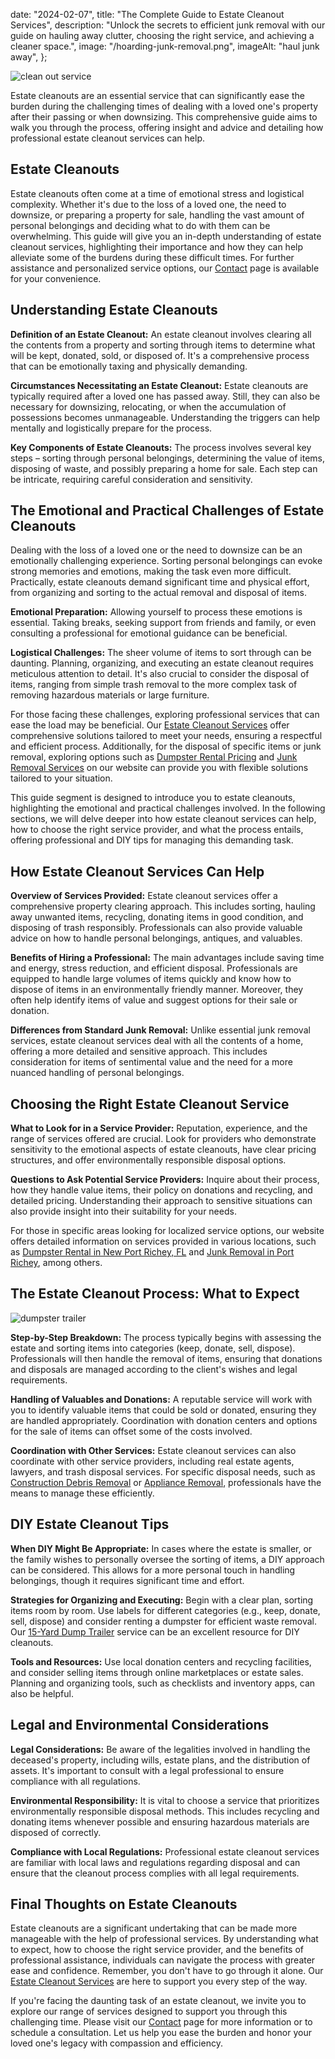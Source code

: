 
  date: "2024-02-07",
  title: "The Complete Guide to Estate Cleanout Services",
  description:
    "Unlock the secrets to efficient junk removal with our guide on hauling away clutter, choosing the right service, and achieving a cleaner space.",
  image: "/hoarding-junk-removal.png",
  imageAlt: "haul junk away",
};

<Bloglayout title={article.title} date={article.date} description={article.description}>

![clean out service](/clean-out-service.png)

Estate cleanouts are an essential service that can significantly ease the burden during the challenging times of dealing with a loved one's property after their passing or when downsizing. This comprehensive guide aims to walk you through the process, offering insight and advice and detailing how professional estate cleanout services can help.

## Estate Cleanouts

Estate cleanouts often come at a time of emotional stress and logistical complexity. Whether it's due to the loss of a loved one, the need to downsize, or preparing a property for sale, handling the vast amount of personal belongings and deciding what to do with them can be overwhelming. This guide will give you an in-depth understanding of estate cleanout services, highlighting their importance and how they can help alleviate some of the burdens during these difficult times. For further assistance and personalized service options, our [Contact](/contact) page is available for your convenience.

## Understanding Estate Cleanouts

**Definition of an Estate Cleanout:** An estate cleanout involves clearing all the contents from a property and sorting through items to determine what will be kept, donated, sold, or disposed of. It's a comprehensive process that can be emotionally taxing and physically demanding.

**Circumstances Necessitating an Estate Cleanout:** Estate cleanouts are typically required after a loved one has passed away. Still, they can also be necessary for downsizing, relocating, or when the accumulation of possessions becomes unmanageable. Understanding the triggers can help mentally and logistically prepare for the process.

**Key Components of Estate Cleanouts:** The process involves several key steps – sorting through personal belongings, determining the value of items, disposing of waste, and possibly preparing a home for sale. Each step can be intricate, requiring careful consideration and sensitivity.

## The Emotional and Practical Challenges of Estate Cleanouts

Dealing with the loss of a loved one or the need to downsize can be an emotionally challenging experience. Sorting personal belongings can evoke strong memories and emotions, making the task even more difficult. Practically, estate cleanouts demand significant time and physical effort, from organizing and sorting to the actual removal and disposal of items.

**Emotional Preparation:** Allowing yourself to process these emotions is essential. Taking breaks, seeking support from friends and family, or even consulting a professional for emotional guidance can be beneficial.

**Logistical Challenges:** The sheer volume of items to sort through can be daunting. Planning, organizing, and executing an estate cleanout requires meticulous attention to detail. It's also crucial to consider the disposal of items, ranging from simple trash removal to the more complex task of removing hazardous materials or large furniture.

For those facing these challenges, exploring professional services that can ease the load may be beneficial. Our [Estate Cleanout Services](/services) offer comprehensive solutions tailored to meet your needs, ensuring a respectful and efficient process. Additionally, for the disposal of specific items or junk removal, exploring options such as [Dumpster Rental Pricing](/dumpster-rental-pricing) and [Junk Removal Services](/services/junk-removal-new-port-richey-fl) on our website can provide you with flexible solutions tailored to your situation.

This guide segment is designed to introduce you to estate cleanouts, highlighting the emotional and practical challenges involved. In the following sections, we will delve deeper into how estate cleanout services can help, how to choose the right service provider, and what the process entails, offering professional and DIY tips for managing this demanding task.

## How Estate Cleanout Services Can Help

**Overview of Services Provided:** Estate cleanout services offer a comprehensive property clearing approach. This includes sorting, hauling away unwanted items, recycling, donating items in good condition, and disposing of trash responsibly. Professionals can also provide valuable advice on how to handle personal belongings, antiques, and valuables.

**Benefits of Hiring a Professional:** The main advantages include saving time and energy, stress reduction, and efficient disposal. Professionals are equipped to handle large volumes of items quickly and know how to dispose of items in an environmentally friendly manner. Moreover, they often help identify items of value and suggest options for their sale or donation.

**Differences from Standard Junk Removal:** Unlike essential junk removal services, estate cleanout services deal with all the contents of a home, offering a more detailed and sensitive approach. This includes consideration for items of sentimental value and the need for a more nuanced handling of personal belongings.

## Choosing the Right Estate Cleanout Service

**What to Look for in a Service Provider:** Reputation, experience, and the range of services offered are crucial. Look for providers who demonstrate sensitivity to the emotional aspects of estate cleanouts, have clear pricing structures, and offer environmentally responsible disposal options.

**Questions to Ask Potential Service Providers:** Inquire about their process, how they handle value items, their policy on donations and recycling, and detailed pricing. Understanding their approach to sensitive situations can also provide insight into their suitability for your needs.

For those in specific areas looking for localized service options, our website offers detailed information on services provided in various locations, such as [Dumpster Rental in New Port Richey, FL](/services/dumpster-rental-new-port-richey-fl) and [Junk Removal in Port Richey](/services/junk-removal-port-richey), among others.

## The Estate Cleanout Process: What to Expect

![dumpster trailer](/dumpsterrental.png)

**Step-by-Step Breakdown:** The process typically begins with assessing the estate and sorting items into categories (keep, donate, sell, dispose). Professionals will then handle the removal of items, ensuring that donations and disposals are managed according to the client's wishes and legal requirements.

**Handling of Valuables and Donations:** A reputable service will work with you to identify valuable items that could be sold or donated, ensuring they are handled appropriately. Coordination with donation centers and options for the sale of items can offset some of the costs involved.

**Coordination with Other Services:** Estate cleanout services can also coordinate with other service providers, including real estate agents, lawyers, and trash disposal services. For specific disposal needs, such as [Construction Debris Removal](/services/construction-debris-removal) or [Appliance Removal](/services/appliance-removal), professionals have the means to manage these efficiently.

## DIY Estate Cleanout Tips

**When DIY Might Be Appropriate:** In cases where the estate is smaller, or the family wishes to personally oversee the sorting of items, a DIY approach can be considered. This allows for a more personal touch in handling belongings, though it requires significant time and effort.

**Strategies for Organizing and Executing:** Begin with a clear plan, sorting items room by room. Use labels for different categories (e.g., keep, donate, sell, dispose) and consider renting a dumpster for efficient waste removal. Our [15-Yard Dump Trailer](/services/15-yard-dump-trailer) service can be an excellent resource for DIY cleanouts.

**Tools and Resources:** Use local donation centers and recycling facilities, and consider selling items through online marketplaces or estate sales. Planning and organizing tools, such as checklists and inventory apps, can also be helpful.

## Legal and Environmental Considerations

**Legal Considerations:** Be aware of the legalities involved in handling the deceased's property, including wills, estate plans, and the distribution of assets. It's important to consult with a legal professional to ensure compliance with all regulations.

**Environmental Responsibility:** It is vital to choose a service that prioritizes environmentally responsible disposal methods. This includes recycling and donating items whenever possible and ensuring hazardous materials are disposed of correctly.

**Compliance with Local Regulations:** Professional estate cleanout services are familiar with local laws and regulations regarding disposal and can ensure that the cleanout process complies with all legal requirements.

## Final Thoughts on Estate Cleanouts

Estate cleanouts are a significant undertaking that can be made more manageable with the help of professional services. By understanding what to expect, how to choose the right service provider, and the benefits of professional assistance, individuals can navigate the process with greater ease and confidence. Remember, you don't have to go through it alone. Our [Estate Cleanout Services](/services) are here to support you every step of the way.

If you're facing the daunting task of an estate cleanout, we invite you to explore our range of services designed to support you through this challenging time. Please visit our [Contact](/contact) page for more information or to schedule a consultation. Let us help you ease the burden and honor your loved one's legacy with compassion and efficiency.

</Bloglayout>

<Contact />
